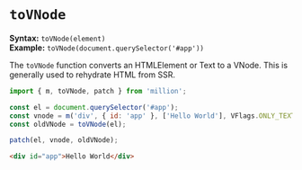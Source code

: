 # `toVNode`

**Syntax:** `toVNode(element)`\
**Example:** `toVNode(document.querySelector('#app'))`

The `toVNode` function converts an HTMLElement or Text to a VNode. This is generally used to rehydrate HTML from SSR.

```js
import { m, toVNode, patch } from 'million';

const el = document.querySelector('#app');
const vnode = m('div', { id: 'app' }, ['Hello World'], VFlags.ONLY_TEXT_CHILDREN);
const oldVNode = toVNode(el);

patch(el, vnode, oldVNode);
```

```html
<div id="app">Hello World</div>
```
